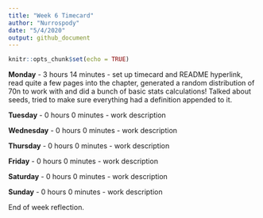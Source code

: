 ```yaml
---
title: "Week 6 Timecard"
author: "Nurrospody"
date: "5/4/2020"
output: github_document
---
```


```r
knitr::opts_chunk$set(echo = TRUE)
```

**Monday** - 3 hours 14 minutes - set up timecard and README hyperlink, read quite a few pages into the chapter, generated a random distribution of 70n to work with and did a bunch of basic stats calculations!  Talked about seeds, tried to make sure everything had a definition appended to it.

**Tuesday** - 0 hours 0 minutes - work description

**Wednesday** - 0 hours 0 minutes - work description

**Thursday** - 0 hours 0 minutes - work description

**Friday** - 0 hours 0 minutes - work description

**Saturday** - 0 hours 0 minutes - work description

**Sunday** - 0 hours 0 minutes - work description

End of week reflection.